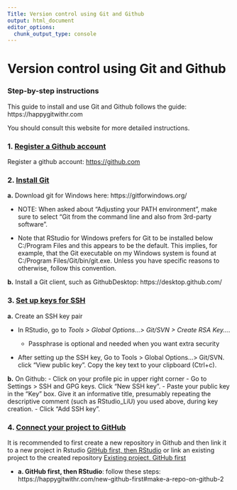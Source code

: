 ```yaml
---
Title: Version control using Git and Github
output: html_document
editor_options: 
  chunk_output_type: console
---
```


# Version control using Git and Github

### Step-by-step instructions

This guide to install and use Git and Github follows the guide: https://happygitwithr.com

You should consult this website for more detailed instructions.

### 1. [Register a Github account](https://happygitwithr.com/github-acct)

Register a github account: [https://github.com](https://github.com/)

### 2. [Install Git](https://happygitwithr.com/install-git)

**a.** Download git for Windows here: https://gitforwindows.org/

-   NOTE: When asked about "Adjusting your PATH environment", make sure to select "Git from the command line and also from 3rd-party software".

-   Note that RStudio for Windows prefers for Git to be installed below C:/Program Files and this appears to be the default. This implies, for example, that the Git executable on my Windows system is found at C:/Program Files/Git/bin/git.exe. Unless you have specific reasons to otherwise, follow this convention.

**b.** Install a Git client, such as GithubDesktop: https://desktop.github.com/

### 3. [Set up keys for SSH](https://happygitwithr.com/ssh-keys#ssh-keys)

**a.** Create an SSH key pair

-   In RStudio, go to *Tools \> Global Options...\> Git/SVN \> Create RSA Key...*.

    -   Passphrase is optional and needed when you want extra security

-   After setting up the SSH key, Go to Tools \> Global Options...\> Git/SVN. click "View public key". Copy the key text to your clipboard (Ctrl+c).

**b.** On Github: - Click on your profile pic in upper right corner - Go to Settings \> SSH and GPG keys. Click "New SSH key". - Paste your public key in the "Key" box. Give it an informative title, presumably repeating the descriptive comment (such as RStudio_LiU) you used above, during key creation. - Click "Add SSH key".

### 4. [Connect your project to GitHub](https://happygitwithr.com/push-pull-github)

It is recommended to first create a new repository in Github and then link it to a new project in Rstudio [GitHub first, then RStudio](https://happygitwithr.com/new-github-first) or link an existing project to the created repository [Existing project, GitHub first](https://happygitwithr.com/existing-github-first)

-   **a. GitHub first, then RStudio**: follow these steps: https://happygitwithr.com/new-github-first#make-a-repo-on-github-2
